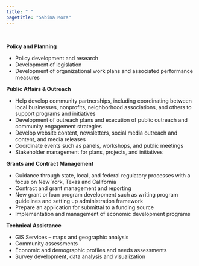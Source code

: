 ```yaml
---
title: " "
pagetitle: "Sabina Mora"
---
```


<link rel="stylesheet" href="styles.css" type="text/css">

&nbsp;  

**Policy and Planning**

* Policy development and research 
* Development of legislation 
* Development of organizational work plans and associated performance measures 

**Public Affairs & Outreach** 

* Help develop community partnerships, including coordinating between local businesses, nonprofits, neighborhood associations, and others to support programs and initiatives
* Development of outreach plans and execution of public outreach and community engagement strategies
* Develop website content, newsletters, social media outreach and content, and media releases 
* Coordinate events such as panels, workshops, and public meetings
* Stakeholder management for plans, projects, and initiatives 

**Grants and Contract Management** 

* Guidance through state, local, and federal regulatory processes with a focus on New York, Texas and California
* Contract and grant management and reporting 
* New grant or loan program development such as writing program guidelines and setting up administration framework
* Prepare an application for submittal to a funding source 
* Implementation and management of economic development programs

**Technical Assistance** 

* GIS Services – maps and geographic analysis 
* Community assessments
* Economic and demographic profiles and needs assessments 
* Survey development, data analysis and visualization

